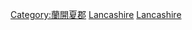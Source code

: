 {{Commonscat|People of Lancashire}}

[[Category:蘭開夏郡|Category:蘭開夏郡]]
[[Category:英格蘭各郡人物|Lancashire]]
[[Category:西北英格蘭人|Lancashire]]